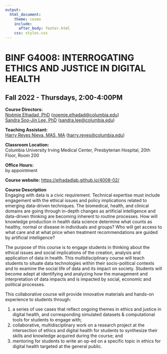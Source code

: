```yaml
---
output: 
  html_document:
    theme: cosmo
    include:
      after_body: footer.html
    css: styles.css
---
```


<link rel="stylesheet" href="styles.css" type="text/css">
<link rel="stylesheet" href="academicons/css/academicons.min.css"/>

# BINF G4008: INTERROGATING ETHICS AND JUSTICE IN DIGITAL HEALTH
## Fall 2022 - Thursdays, 2:00-4:00PM

**Course Directors:**    
[Noémie Elhadad, PhD](https://people.dbmi.columbia.edu/noemie/)  ([noemie.elhadad@columbia.edu](mailto:noemie.elhadad@columbia.edu))   
[Sandra Soo-Jin Lee, PhD](https://www.mhe.cuimc.columbia.edu/profile/sandra-s-lee-phd)  ([sandra.lee@columbia.edu](mailto:sandra.lee@columbia.edu))

**Teaching Assistant:**   
[Harry Reyes Nieva, MAS, MA](www.harryreyesnieva.com)  ([harry.reyes@columbia.edu](mailto:harry.reyes@columbia.edu))

**Classroom Location:**    
Columbia University Irving Medical Center, Presbyterian Hospital, 20th Floor, Room 200

**Office Hours:**    
by appointment  

**Course website:** [https://elhadadlab.github.io/4008-02/]([https://elhadadlab.github.io/4008-02/)

**Course Description**   
Engaging with data is a civic requirement. Technical expertise must include engagement with the ethical issues and policy implications related to emerging data-driven techniques. The biomedical, health, and clinical domains are going through in-depth changes as artificial intelligence and data-driven thinking are becoming inherent to routine processes. How will knowledge production in health data science determine what counts as healthy, normal or disease in individuals and groups? Who will get access to what care and at what price when treatment recommendations are guided by artificial intelligence?

The purpose of this course is to engage students in thinking about the ethical issues and social
implications of the creation, analysis and application of data in health. This multidisciplinary course will teach students to situate data technologies within their socio-political contexts and to examine the social life of data and its impact on society. Students will become adept at identifying and analyzing how the management and interpretation of data impacts and is impacted by social, economic and political processes.

This collaborative course will provide innovative materials and hands-on experience to students through:  

1. a series of use cases that reflect ongoing themes in ethics and justice in digital health, and corresponding simulated datasets & computational tools for students to engage with;   
2. collaborative, multidisciplinary work on a research project at the intersection of ethics and digital health for students to synthesize their skills and knowledge acquired during the course; and   
3. mentoring for students to write an op-ed on a specific topic in ethics for digital health targeted at the general public.